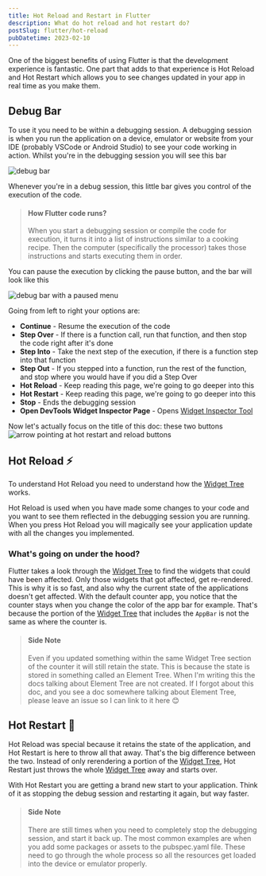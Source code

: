 ```yaml
---
title: Hot Reload and Restart in Flutter
description: What do hot reload and hot restart do?
postSlug: flutter/hot-reload
pubDatetime: 2023-02-10
---
```


One of the biggest benefits of using Flutter is that the development experience is fantastic. One part that adds to that experience is Hot Reload and Hot Restart which allows you to see changes updated in your app in real time as you make them.

## Debug Bar
To use it you need to be within a debugging session. A debugging session is when you run the application on a device, emulator or website from your IDE (probably VSCode or Android Studio) to see your code working in action. Whilst you're in the debugging session you will see this bar 

![debug bar](/images/flutter_hot_reload_1.png)

Whenever you're in a debug session, this little bar gives you control of the execution of the code. 

> #### How Flutter code runs?
> When you start a debugging session or compile the code for execution, it turns it into a list of instructions similar to a cooking recipe. Then the computer (specifically the processor) takes those instructions and starts executing them in order.

You can pause the execution by clicking the pause button, and the bar will look like this

![debug bar with a paused menu](/images/flutter_hot_reload_2.png)

Going from left to right your options are:
* **Continue** - Resume the execution of the code
* **Step Over** - If there is a function call, run that function, and then stop the code right after it's done
* **Step Into** - Take the next step of the execution, if there is a function step into that function
* **Step Out** - If you stepped into a function, run the rest of the function, and stop where you would have if you did a Step Over
* **Hot Reload** - Keep reading this page, we're going to go deeper into this
* **Hot Restart** - Keep reading this page, we're going to go deeper into this
* **Stop** - Ends the debugging session
* **Open DevTools Widget Inspector Page** - Opens <a href="/flutter/devtools">Widget Inspector Tool</a>

Now let's actually focus on the title of this doc: these two buttons
![arrow pointing at hot restart and reload buttons](/images/flutter_hot_reload_3.png)

## Hot Reload ⚡️
To understand Hot Reload you need to understand how the <a href="/flutter/widget-tree">Widget Tree</a> works. 

Hot Reload is used when you have made some changes to your code and you want to see them reflected in the debugging session you are running. When you press Hot Reload you will magically see your application update with all the changes you implemented. 

### What's going on under the hood?
Flutter takes a look through the <a href="/flutter/widget-tree">Widget Tree</a> to find the widgets that could have been affected. Only those widgets that got affected, get re-rendered. This is why it is so fast, and also why the current state of the applications doesn't get affected. With the default counter app, you notice that the counter stays when you change the color of the app bar for example. That's because the portion of the <a href="/flutter/widget-tree">Widget Tree</a> that includes the `AppBar` is not the same as where the counter is.

> #### Side Note
> Even if you updated something within the same Widget Tree section of the counter it will still retain the state. This is because the state is stored in something called an Element Tree. When I'm writing this the docs talking about Element Tree are not created. If I forgot about this doc, and you see a doc somewhere talking about Element Tree, please leave an issue so I can link to it here 😊

## Hot Restart 🔄
Hot Reload was special because it retains the state of the application, and Hot Restart is here to throw all that away. That's the big difference between the two. Instead of only rerendering a portion of the <a href="/flutter/widget-tree">Widget Tree</a>, Hot Restart just throws the whole <a href="/flutter/widget-tree">Widget Tree</a> away and starts over. 

With Hot Restart you are getting a brand new start to your application. Think of it as stopping the debug session and restarting it again, but way faster. 

> #### Side Note
> There are still times when you need to completely stop the debugging session, and start it back up. The most common examples are when you add some packages or assets to the pubspec.yaml file. These need to go through the whole process so all the resources get loaded into the device or emulator properly.
